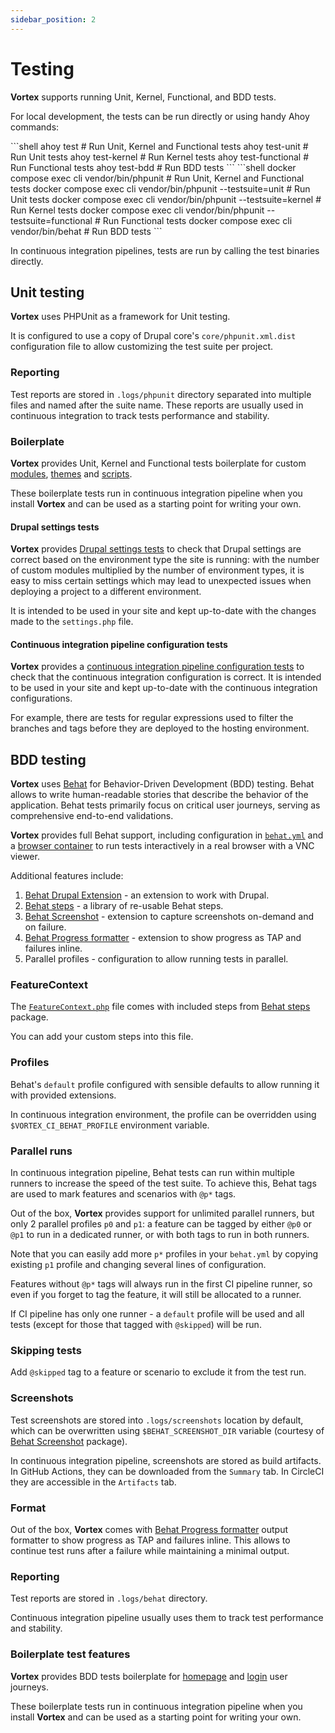 ```yaml
---
sidebar_position: 2
---
```


# Testing

**Vortex** supports running Unit, Kernel, Functional, and BDD tests.

For local development, the tests can be run directly or using handy Ahoy
commands:


<Tabs>
  <TabItem value="ahoy" label="Ahoy" default>
    ```shell
    ahoy test               # Run Unit, Kernel and Functional tests
    ahoy test-unit          # Run Unit tests
    ahoy test-kernel        # Run Kernel tests
    ahoy test-functional    # Run Functional tests
    ahoy test-bdd           # Run BDD tests
    ```
  </TabItem>
  <TabItem value="docker-compose" label="Docker Compose">
    ```shell
    docker compose exec cli vendor/bin/phpunit                           # Run Unit, Kernel and Functional tests
    docker compose exec cli vendor/bin/phpunit --testsuite=unit          # Run Unit tests
    docker compose exec cli vendor/bin/phpunit --testsuite=kernel        # Run Kernel tests
    docker compose exec cli vendor/bin/phpunit --testsuite=functional    # Run Functional tests
    docker compose exec cli vendor/bin/behat                             # Run BDD tests
    ```
  </TabItem>
</Tabs>

In continuous integration pipelines, tests are run by calling the test binaries
directly.

## Unit testing

**Vortex** uses PHPUnit as a framework for Unit testing.

It is configured to use a copy of Drupal core's `core/phpunit.xml.dist`
configuration file to allow customizing the test suite per project.

### Reporting

Test reports are stored in `.logs/phpunit` directory
separated into multiple files and named after the suite name.
These reports are usually used in continuous integration to track tests performance and stability.

### Boilerplate

**Vortex** provides Unit, Kernel and Functional tests boilerplate for custom [modules](https://github.com/drevops/vortex/blob/develop/web/modules/custom/ys_base/tests/src),
[themes](https://github.com/drevops/vortex/blob/develop/web/themes/custom/your_site_theme/tests/src) and
[scripts](https://github.com/drevops/vortex/blob/develop/tests/phpunit).

These boilerplate tests run in continuous integration pipeline when you install
**Vortex** and can be used as a starting point for writing your own.

#### Drupal settings tests

**Vortex** provides [Drupal settings tests](https://github.com/drevops/vortex/blob/develop/tests/phpunit/Drupal/DrupalSettingsTest.php)
to check that Drupal settings are correct based on the environment type the site
is running: with the number of custom modules multiplied by the number of
environment types, it is easy to miss certain settings which may lead to
unexpected issues when deploying a project to a different environment.

It is intended to be used in your site and kept up-to-date with the
changes made to the `settings.php` file.

#### Continuous integration pipeline configuration tests

**Vortex** provides a [continuous integration pipeline configuration tests](https://github.com/drevops/vortex/blob/develop/tests/phpunit/CircleCiConfigTest.php)
to check that the continuous integration configuration is correct. It is
intended to be used in your site and kept up-to-date with the continuous
integration configurations.

For example, there are tests for regular expressions used to filter the branches
and tags before they are deployed to the hosting environment.

## BDD testing

**Vortex** uses [Behat](https://behat.org) for Behavior-Driven Development (BDD)
testing. Behat allows to write human-readable stories that describe the behavior
of the application. Behat tests primarily focus on critical user journeys,
serving as comprehensive end-to-end validations.

**Vortex** provides full Behat support, including configuration in [`behat.yml`](https://github.com/drevops/vortex/blob/develop/behat.yml)
and a [browser container](https://github.com/drevops/vortex/blob/develop/docker-compose.yml) to run tests interactively in a real browser with
a VNC viewer.

Additional features include:

1. [Behat Drupal Extension](https://github.com/drupalprojects/drupalextension) - an extension to work with Drupal.
2. [Behat steps](https://github.com/drevops/behat-steps) - a library of re-usable Behat steps.
3. [Behat Screenshot](https://github.com/drevops/behat-screenshot) - extension to capture screenshots on-demand and on failure.
4. [Behat Progress formatter](https://github.com/drevops/behat-format-progress-fail) - extension to show progress as TAP and failures inline.
5. Parallel profiles - configuration to allow running tests in parallel.

### FeatureContext

The [`FeatureContext.php`](https://github.com/drevops/vortex/blob/develop/tests/behat/bootstrap/FeatureContext.php) file comes with
included steps from [Behat steps](https://github.com/drevops/behat-steps) package.

You can add your custom steps into this file.

### Profiles

Behat's `default` profile configured with sensible defaults to allow running it
with provided extensions.

In continuous integration environment, the profile can be overridden using \
`$VORTEX_CI_BEHAT_PROFILE` environment variable.

### Parallel runs

In continuous integration pipeline, Behat tests can run within multiple runners
to increase the speed of the test suite. To achieve this, Behat tags are used to
mark features and scenarios with `@p*` tags.

Out of the box, **Vortex** provides support for unlimited parallel
runners, but only 2 parallel profiles `p0` and `p1`: a feature can be tagged by
either `@p0` or `@p1` to run in a dedicated runner, or with both tags to run in
both runners.

Note that you can easily add more `p*` profiles in your `behat.yml` by copying
existing `p1` profile and changing several lines of configuration.

Features without `@p*` tags will always run in the first CI pipeline runner, so
even if you forget to tag the feature, it will still be allocated to a runner.

If CI pipeline has only one runner - a `default` profile will be used and all tests
(except for those that tagged with `@skipped`) will be run.

### Skipping tests

Add `@skipped` tag to a feature or scenario to exclude it from the test run.

### Screenshots

Test screenshots are stored into `.logs/screenshots` location by default,
which can be overwritten using `$BEHAT_SCREENSHOT_DIR` variable (courtesy of
[Behat Screenshot](https://github.com/drevops/behat-screenshot) package).

In continuous integration pipeline, screenshots are stored as build artifacts.
In GitHub Actions, they can be downloaded from the `Summary` tab.
In CircleCI they are accessible in the `Artifacts` tab.

### Format

Out of the box, **Vortex** comes with [Behat Progress formatter](https://github.com/drevops/behat-format-progress-fail)
output formatter to show progress as TAP and failures inline. This allows to
continue test runs after a failure while maintaining a minimal output.

### Reporting

Test reports are stored in `.logs/behat` directory.

Continuous integration pipeline usually uses them to track test performance and
stability.

### Boilerplate test features

**Vortex** provides BDD tests boilerplate for [homepage](https://github.com/drevops/vortex/blob/develop/tests/behat/features/homepage.feature)
and [login](https://github.com/drevops/vortex/blob/develop/tests/behat/features/login.feature)
user journeys.

These boilerplate tests run in continuous integration pipeline when you install
**Vortex** and can be used as a starting point for writing your own.
